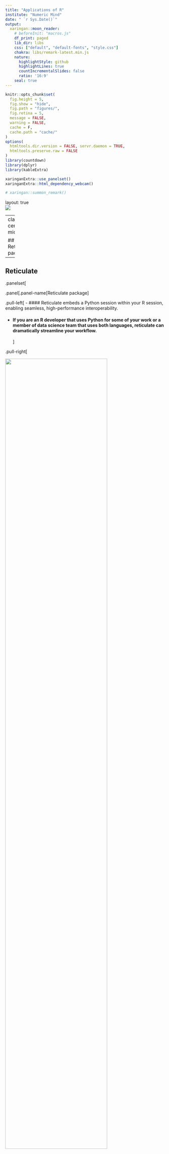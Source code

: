 ```yaml
---
title: "Applications of R"
institute: "Numeric Mind"
date: " `r Sys.Date()`"
output: 
  xaringan::moon_reader:
    # beforeInit: "macros.js"
    df_print: paged
    lib_dir: libs
    css: ["default", "default-fonts", "style.css"]
    chakra: libs/remark-latest.min.js
    nature:
      highlightStyle: github
      highlightLines: true
      countIncrementalSlides: false
      ratio: '16:9'
    seal: true
---
```

```r
knitr::opts_chunk$set(
  fig.height = 5,
  fig.show = "hide",
  fig.path = "figures/",
  fig.retina = 5,
  message = FALSE,
  warning = FALSE,
  cache = F,
  cache.path = "cache/"
)
options(
  htmltools.dir.version = FALSE, servr.daemon = TRUE,
  htmltools.preserve.raw = FALSE
)
library(countdown)
library(dplyr)
library(kableExtra)

xaringanExtra::use_panelset()
xaringanExtra::html_dependency_webcam()

# xaringan::summon_remark()
```

layout: true
<div class="my-header"></div>
<div class="my-footer"><img src="imgs/nm-logo.png"/></div> 

---
class: center, middle

## Reticulate package


---

## Reticulate

.panelset[


.panel[.panel-name[Reticulate package]



.pull-left[
- #### Reticulate embeds a Python session within your R session, enabling seamless, high-performance interoperability.

- #### If you are an R developer that uses Python for some of your work or a member of data science team that uses both languages, reticulate can dramatically streamline your workflow.
]

.pull-right[

<img src="imgs/reticulate.png" width="80%">


]
]


.panel[.panel-name[Features of reticulate package]


- ##### It allows the users to use python interactively within an R session.
- ##### It allows the users to source python scripts and import python modules in the R environment.

- ##### It allows R objects to interact with python objects and vice versa.
- ##### It can translate python object to R object and vice versa.

- ##### It allows the users to switch between different versions of python including virtual environment and Conda environment.


]
]
---
class: center, middle

## Reticulate demo

---

## Shiny web apps:

- ##### Shiny package in R helps the users to build web apps.
- ##### Shiny combines the computational power of R with the interactivity of the modern web.
- ##### Users do not necessarily need to have the knowledge of HTML or CSS.
- ##### Shiny package provides built in widgets and is also supported by numerous packages.
- ##### Shiny apps provide a way to present your work to others.

---
class: center, middle

## Numeric Mind web apps:

### **PDF analyser**
### **Shiny TLF(A clinical data reporting tool)**

---

##### PDF Analyser
.panelset[

.panel[.panel-name[About]

### Features:
- ##### Creates a table with correlation values between the pdfs based on the proportion of frequent words.
- ##### Gives individual file report based on the threshold.
- ##### Creates word-cloud based on the frequency of the words used.
]


.panel[.panel-name[App:]

<img src="imgs/pdf_analyser0.png" width="100%">

]


]
]

---

##### ShinyTLF
.panelset[

.panel[.panel-name[About]

##### ShinyTLF(Shiny Tables, Listings and Figures) app is created to:
- ##### Automate clinical reporting.
- ##### Create productivity tools(Packages).
- ##### To make data analysis user friendly.
- ##### To explore use-cases of R in Pharma.


]

.panel[.panel-name[Clinical trial analysis steps]

<img src="imgs/clinical_trial_steps.png" width= "100%">

]

.panel[.panel-name[Features:]

- ##### Supports multiple data formats(SAS, SPSS, CSV, EXCEL)
- ##### Data Inspection
- ##### Advanced filter operations
- ##### Downloadable data/pdf reports



]

.panel[.panel-name[App]

<img src= "imgs/shinyTLF.png" width="100%">

]

]


